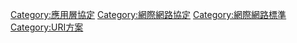 {{Category main}}
[[Category:應用層協定|Category:應用層協定]]
[[Category:網際網路協定|Category:網際網路協定]]
[[Category:網際網路標準|Category:網際網路標準]]
[[Category:URI方案|Category:URI方案]]